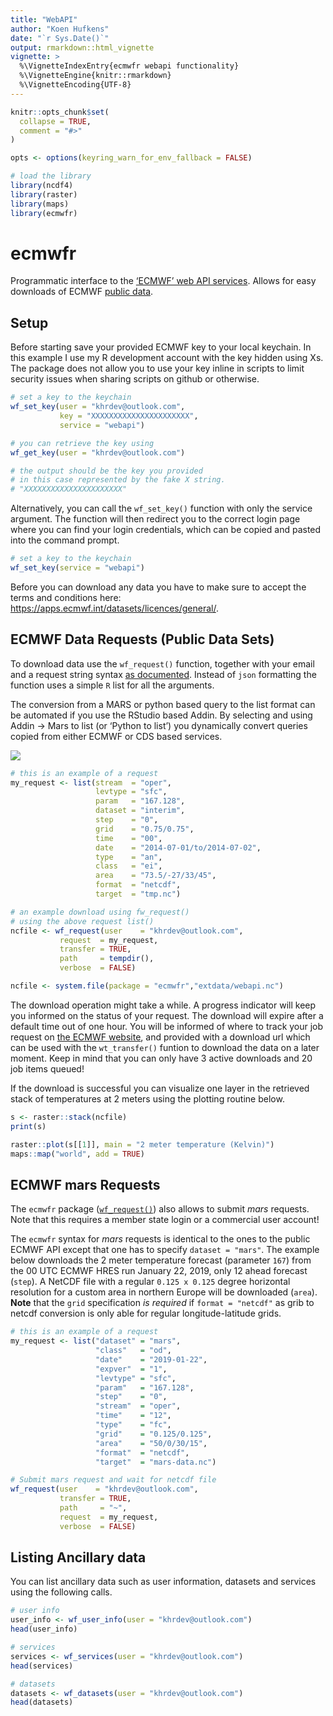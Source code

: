 ```yaml
---
title: "WebAPI"
author: "Koen Hufkens"
date: "`r Sys.Date()`"
output: rmarkdown::html_vignette
vignette: >
  %\VignetteIndexEntry{ecmwfr webapi functionality}
  %\VignetteEngine{knitr::rmarkdown}
  %\VignetteEncoding{UTF-8}
---
```


```r
knitr::opts_chunk$set(
  collapse = TRUE,
  comment = "#>"
)

opts <- options(keyring_warn_for_env_fallback = FALSE)

# load the library
library(ncdf4)
library(raster)
library(maps)
library(ecmwfr)
```

# ecmwfr

Programmatic interface to the ['ECMWF' web API services](https://confluence.ecmwf.int/display/WEBAPI/ECMWF+Web+API+Home). Allows for easy downloads of ECMWF [public data](https://confluence.ecmwf.int/display/WEBAPI/Access+ECMWF+Public+Datasets).

## Setup

Before starting save your provided ECMWF key to your local keychain. In this example I use my R development account with the key hidden using Xs. The package does not allow you to use your key inline in scripts to limit security issues when sharing scripts on github or otherwise.

```r
# set a key to the keychain
wf_set_key(user = "khrdev@outlook.com",
           key = "XXXXXXXXXXXXXXXXXXXXXX",
           service = "webapi")

# you can retrieve the key using
wf_get_key(user = "khrdev@outlook.com")

# the output should be the key you provided
# in this case represented by the fake X string.
# "XXXXXXXXXXXXXXXXXXXXXX"
```

Alternatively, you can call the `wf_set_key()` function with only the service argument. The function will then redirect you to the correct login page where you can find your login credentials, which can be copied and pasted into the command prompt.

```r
# set a key to the keychain
wf_set_key(service = "webapi")
```

Before you can download any data you have to make sure to accept the terms and conditions here:
[https://apps.ecmwf.int/datasets/licences/general/](https://apps.ecmwf.int/datasets/licences/general/).

## ECMWF Data Requests (Public Data Sets)

To download data use the `wf_request()` function, together with your email and a request string syntax [as documented](https://confluence.ecmwf.int/display/WEBAPI/Brief+request+syntax#Briefrequestsyntax-Syntax). Instead of `json` formatting the function uses a simple `R` list for all the arguments.

The conversion from a MARS or python based query to the list format can be automated if you use the RStudio based Addin. By selecting and using Addin -> Mars to list (or 'Python to list') you dynamically convert queries copied from either ECMWF or CDS based services.

![](https://user-images.githubusercontent.com/1354258/56429601-ced94100-62c3-11e9-82f3-ae2cd03d06f5.gif)

```r
# this is an example of a request
my_request <- list(stream  = "oper",
                   levtype = "sfc",
                   param   = "167.128",
                   dataset = "interim",
                   step    = "0",
                   grid    = "0.75/0.75",
                   time    = "00",
                   date    = "2014-07-01/to/2014-07-02",
                   type    = "an",
                   class   = "ei",
                   area    = "73.5/-27/33/45",
                   format  = "netcdf",
                   target  = "tmp.nc")

# an example download using fw_request()
# using the above request list()
ncfile <- wf_request(user    = "khrdev@outlook.com",
           request  = my_request,
           transfer = TRUE,
           path     = tempdir(),
           verbose  = FALSE)
```

```r
ncfile <- system.file(package = "ecmwfr","extdata/webapi.nc")
```

The download operation might take a while. A progress indicator will keep you informed on the status of your request. The download will expire after a default time out of one hour. You will be informed of where to track your job request on [the ECMWF website](https://apps.ecmwf.int/webmars/joblist/), and provided with a download url which can be used with the `wt_transfer()` funtion to download the data on a later moment. Keep in mind that you can only have 3 active downloads and 20 job items queued! 

If the download is successful you can visualize one layer in the retrieved stack of temperatures at 2 meters using the plotting routine below.

```r
s <- raster::stack(ncfile)
print(s)

raster::plot(s[[1]], main = "2 meter temperature (Kelvin)")
maps::map("world", add = TRUE)
```

## ECMWF mars Requests

The `ecmwfr` package ([`wf_request()`](../references/wf_request.html)) also allows to submit _mars_ requests. Note that this requires a member state login or a commercial user account!

The `ecmwfr` syntax for _mars_ requests is identical to the ones to the public ECMWF API except that one has to specify `dataset = "mars"`. The example below downloads the 2 meter temperature forecast (parameter `167`) from the 00 UTC ECMWF HRES run January 22, 2019, only 12 ahead forecast (`step`). A NetCDF file with a regular `0.125 x 0.125` degree horizontal resolution for a custom area in northern Europe will be downloaded (`area`). **Note** that the `grid` specification _is required_ if `format = "netcdf"` as grib to netcdf conversion is only able for regular longitude-latitude grids.

```r
# this is an example of a request
my_request <- list("dataset" = "mars",
                   "class"   = "od",
                   "date"    = "2019-01-22",
                   "expver"  = "1",
                   "levtype" = "sfc",
                   "param"   = "167.128",
                   "step"    = "0",
                   "stream"  = "oper",
                   "time"    = "12",
                   "type"    = "fc",
                   "grid"    = "0.125/0.125",
                   "area"    = "50/0/30/15",
                   "format"  = "netcdf",
                   "target"  = "mars-data.nc")

# Submit mars request and wait for netcdf file
wf_request(user    = "khrdev@outlook.com",
           transfer = TRUE,
           path     = "~",
           request  = my_request,
           verbose  = FALSE)
```

## Listing Ancillary data

You can list ancillary data such as user information, datasets and services using the following calls.

```r
# user info
user_info <- wf_user_info(user = "khrdev@outlook.com")
head(user_info)

# services
services <- wf_services(user = "khrdev@outlook.com")
head(services)

# datasets
datasets <- wf_datasets(user = "khrdev@outlook.com")
head(datasets)
```

